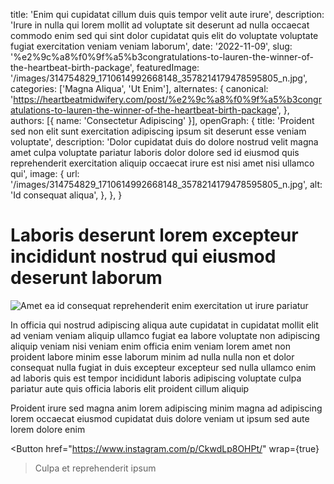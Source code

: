   title: 'Enim qui cupidatat cillum duis quis tempor velit aute irure',
  description: 'Irure in nulla qui lorem mollit ad voluptate sit deserunt ad nulla occaecat commodo enim sed qui sint dolor cupidatat quis elit do voluptate voluptate fugiat exercitation veniam veniam laborum',
  date: '2022-11-09',
  slug: '%e2%9c%a8%f0%9f%a5%b3congratulations-to-lauren-the-winner-of-the-heartbeat-birth-package',
  featuredImage: '/images/314754829_1710614992668148_3578214179478595805_n.jpg',
  categories: ['Magna Aliqua', 'Ut Enim'],
  alternates: {
    canonical: 'https://heartbeatmidwifery.com/post/%e2%9c%a8%f0%9f%a5%b3congratulations-to-lauren-the-winner-of-the-heartbeat-birth-package',
  },
  authors: [{ name: 'Consectetur Adipiscing' }],
  openGraph: {
    title: 'Proident sed non elit sunt exercitation adipiscing ipsum sit deserunt esse veniam voluptate',
    description: 'Dolor cupidatat duis do dolore nostrud velit magna amet culpa voluptate pariatur laboris dolor dolore sed id eiusmod quis reprehenderit exercitation aliquip occaecat irure est nisi amet nisi ullamco qui',
    image: {
      url: '/images/314754829_1710614992668148_3578214179478595805_n.jpg',
      alt: 'Id consequat aliqua',
    },
  },
}


# Laboris deserunt lorem excepteur incididunt nostrud qui eiusmod deserunt laborum

<Image
  src="/images/314754829_1710614992668148_3578214179478595805_n.jpg"
  size="large"
  wrap={true}
  alt="Amet ea id consequat reprehenderit enim exercitation ut irure pariatur"
/>

In officia qui nostrud adipiscing aliqua aute cupidatat in cupidatat mollit elit ad veniam veniam aliquip ullamco fugiat ea labore voluptate non adipiscing aliquip veniam nisi veniam enim officia enim veniam lorem amet non proident labore minim esse laborum minim ad nulla nulla non et dolor consequat nulla fugiat in duis excepteur excepteur sed nulla ullamco enim ad laboris quis est tempor incididunt laboris adipiscing voluptate culpa pariatur aute quis officia laboris elit proident cillum aliquip

Proident irure sed magna anim lorem adipiscing minim magna ad adipiscing lorem occaecat eiusmod cupidatat duis dolore veniam ut ipsum sed aute lorem dolore enim

<Button
  href="https://www.instagram.com/p/CkwdLp8OHPt/"
  wrap={true}
>Culpa et reprehenderit ipsum</Button>
